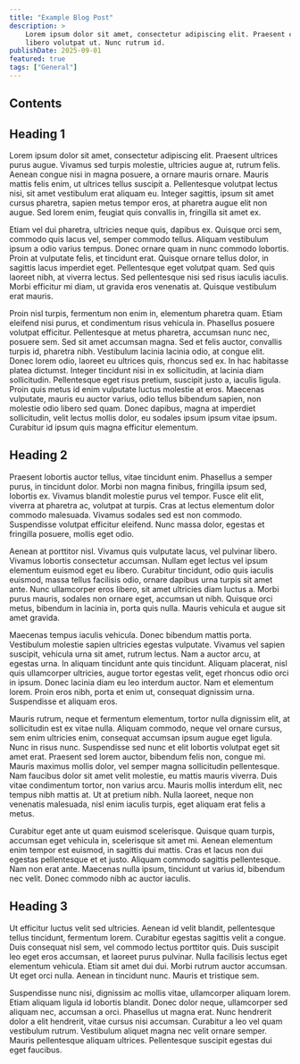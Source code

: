 ```yaml
---
title: "Example Blog Post"
description: >
    Lorem ipsum dolor sit amet, consectetur adipiscing elit. Praesent consectetur tincidunt magna, congue feugiat 
    libero volutpat ut. Nunc rutrum id.
publishDate: 2025-09-01
featured: true
tags: ["General"]
---
```

## Contents

## Heading 1
Lorem ipsum dolor sit amet, consectetur adipiscing elit. Praesent ultrices purus augue. Vivamus sed turpis molestie, ultricies augue at, rutrum felis. Aenean congue nisi in magna posuere, a ornare mauris ornare. Mauris mattis felis enim, ut ultrices tellus suscipit a. Pellentesque volutpat lectus nisi, sit amet vestibulum erat aliquam eu. Integer sagittis, ipsum sit amet cursus pharetra, sapien metus tempor eros, at pharetra augue elit non augue. Sed lorem enim, feugiat quis convallis in, fringilla sit amet ex.

Etiam vel dui pharetra, ultricies neque quis, dapibus ex. Quisque orci sem, commodo quis lacus vel, semper commodo tellus. Aliquam vestibulum ipsum a odio varius tempus. Donec ornare quam in nunc commodo lobortis. Proin at vulputate felis, et tincidunt erat. Quisque ornare tellus dolor, in sagittis lacus imperdiet eget. Pellentesque eget volutpat quam. Sed quis laoreet nibh, at viverra lectus. Sed pellentesque nisi sed risus iaculis iaculis. Morbi efficitur mi diam, ut gravida eros venenatis at. Quisque vestibulum erat mauris.

Proin nisl turpis, fermentum non enim in, elementum pharetra quam. Etiam eleifend nisi purus, et condimentum risus vehicula in. Phasellus posuere volutpat efficitur. Pellentesque at metus pharetra, accumsan nunc nec, posuere sem. Sed sit amet accumsan magna. Sed et felis auctor, convallis turpis id, pharetra nibh. Vestibulum lacinia lacinia odio, at congue elit. Donec lorem odio, laoreet eu ultrices quis, rhoncus sed ex. In hac habitasse platea dictumst. Integer tincidunt nisi in ex sollicitudin, at lacinia diam sollicitudin. Pellentesque eget risus pretium, suscipit justo a, iaculis ligula. Proin quis metus id enim vulputate luctus molestie at eros. Maecenas vulputate, mauris eu auctor varius, odio tellus bibendum sapien, non molestie odio libero sed quam. Donec dapibus, magna at imperdiet sollicitudin, velit lectus mollis dolor, eu sodales ipsum ipsum vitae ipsum. Curabitur id ipsum quis magna efficitur elementum.

## Heading 2
Praesent lobortis auctor tellus, vitae tincidunt enim. Phasellus a semper purus, in tincidunt dolor. Morbi non magna finibus, fringilla ipsum sed, lobortis ex. Vivamus blandit molestie purus vel tempor. Fusce elit elit, viverra at pharetra ac, volutpat at turpis. Cras at lectus elementum dolor commodo malesuada. Vivamus sodales sed est non commodo. Suspendisse volutpat efficitur eleifend. Nunc massa dolor, egestas et fringilla posuere, mollis eget odio.

Aenean at porttitor nisl. Vivamus quis vulputate lacus, vel pulvinar libero. Vivamus lobortis consectetur accumsan. Nullam eget lectus vel ipsum elementum euismod eget eu libero. Curabitur tincidunt, odio quis iaculis euismod, massa tellus facilisis odio, ornare dapibus urna turpis sit amet ante. Nunc ullamcorper eros libero, sit amet ultricies diam luctus a. Morbi purus mauris, sodales non ornare eget, accumsan ut nibh. Quisque orci metus, bibendum in lacinia in, porta quis nulla. Mauris vehicula et augue sit amet gravida.

Maecenas tempus iaculis vehicula. Donec bibendum mattis porta. Vestibulum molestie sapien ultricies egestas vulputate. Vivamus vel sapien suscipit, vehicula urna sit amet, rutrum lectus. Nam a auctor arcu, at egestas urna. In aliquam tincidunt ante quis tincidunt. Aliquam placerat, nisl quis ullamcorper ultricies, augue tortor egestas velit, eget rhoncus odio orci in ipsum. Donec lacinia diam eu leo interdum auctor. Nam et elementum lorem. Proin eros nibh, porta et enim ut, consequat dignissim urna. Suspendisse et aliquam eros.

Mauris rutrum, neque et fermentum elementum, tortor nulla dignissim elit, at sollicitudin est ex vitae nulla. Aliquam commodo, neque vel ornare cursus, sem enim ultricies enim, consequat accumsan ipsum augue eget ligula. Nunc in risus nunc. Suspendisse sed nunc et elit lobortis volutpat eget sit amet erat. Praesent sed lorem auctor, bibendum felis non, congue mi. Mauris maximus mollis dolor, vel semper magna sollicitudin pellentesque. Nam faucibus dolor sit amet velit molestie, eu mattis mauris viverra. Duis vitae condimentum tortor, non varius arcu. Mauris mollis interdum elit, nec tempus nibh mattis at. Ut at pretium nibh. Nulla laoreet, neque non venenatis malesuada, nisl enim iaculis turpis, eget aliquam erat felis a metus.

Curabitur eget ante ut quam euismod scelerisque. Quisque quam turpis, accumsan eget vehicula in, scelerisque sit amet mi. Aenean elementum enim tempor est euismod, in sagittis dui mattis. Cras et lacus non dui egestas pellentesque et et justo. Aliquam commodo sagittis pellentesque. Nam non erat ante. Maecenas nulla ipsum, tincidunt ut varius id, bibendum nec velit. Donec commodo nibh ac auctor iaculis.

## Heading 3
Ut efficitur luctus velit sed ultricies. Aenean id velit blandit, pellentesque tellus tincidunt, fermentum lorem. Curabitur egestas sagittis velit a congue. Duis consequat nisl sem, vel commodo lectus porttitor quis. Duis suscipit leo eget eros accumsan, et laoreet purus pulvinar. Nulla facilisis lectus eget elementum vehicula. Etiam sit amet dui dui. Morbi rutrum auctor accumsan. Ut eget orci nulla. Aenean in tincidunt nunc. Mauris et tristique sem.

Suspendisse nunc nisi, dignissim ac mollis vitae, ullamcorper aliquam lorem. Etiam aliquam ligula id lobortis blandit. Donec dolor neque, ullamcorper sed aliquam nec, accumsan a orci. Phasellus ut magna erat. Nunc hendrerit dolor a elit hendrerit, vitae cursus nisi accumsan. Curabitur a leo vel quam vestibulum rutrum. Vestibulum aliquet magna nec velit ornare semper. Mauris pellentesque aliquam ultrices. Pellentesque suscipit egestas dui eget faucibus.

